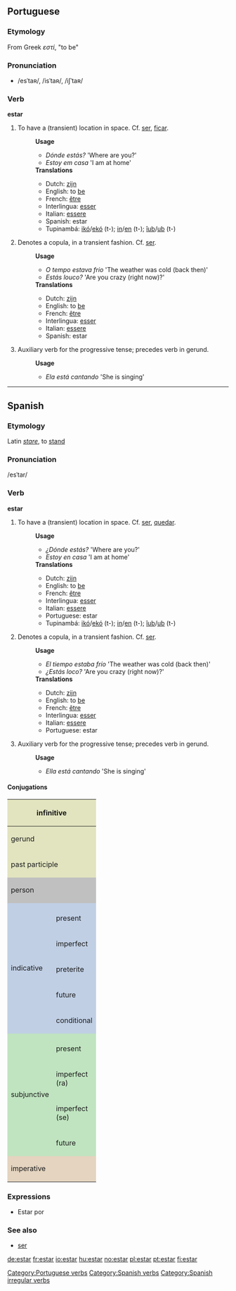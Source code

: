 ==Portuguese==

===Etymology===
From Greek ''εστί'', "to be" 

===Pronunciation===
* /esˈtaʀ/, /isˈtaʀ/, /iʃˈtaʀ/

===Verb===
[[Category:Portuguese verbs]]
'''estar'''

#To have a (transient) location in space. Cf. [[ser]], [[ficar]].
#:'''Usage'''
#:*''Dónde estás?'' 'Where are you?'
#:*''Estoy em casa'' 'I am at home'
#:'''Translations'''
#:*Dutch: [[zijn]]
#:*English: to [[be]]
#:*French: [[être]]
#:*Interlingua: [[esser]]
#:*Italian: [[essere]]
#:*Spanish: estar
#:*Tupinambá: [[ikó]]/[[ekó]] (t-); [[in]]/[[en]] (t-); [[îub]]/[[ub]] (t-)
#Denotes a copula, in a transient fashion. Cf. [[ser]].
#:'''Usage'''
#:*''O tempo estava frio'' 'The weather was cold (back then)'
#:*''Estás louco?'' 'Are you crazy (right now)?'
#:'''Translations'''
#:*Dutch: [[zijn]]
#:*English: to [[be]]
#:*French: [[être]]
#:*Interlingua: [[esser]]
#:*Italian: [[essere]]
#:*Spanish: estar
#Auxiliary verb for the progressive tense; precedes verb in gerund.
#:'''Usage'''
#:*''Ela está cantando'' 'She is singing'

----

==Spanish==
===Etymology===
Latin ''[[stare]]'', to [[stand]]

=== Pronunciation ===
/esˈtar/

===Verb===
[[Category:Spanish verbs]]
[[Category:Spanish irregular verbs]]
'''estar'''

#To have a (transient) location in space. Cf. [[ser]], [[quedar]].
#:'''Usage'''
#:*''¿Dónde estás?'' 'Where are you?'
#:*''Estoy en casa'' 'I am at home'
#:'''Translations'''
#:*Dutch: [[zijn]]
#:*English: to [[be]]
#:*French: [[être]]
#:*Interlingua: [[esser]]
#:*Italian: [[essere]]
#:*Portuguese: estar
#:*Tupinambá: [[ikó]]/[[ekó]] (t-); [[in]]/[[en]] (t-); [[îub]]/[[ub]] (t-)
#Denotes a copula, in a transient fashion. Cf. [[ser]].
#:'''Usage'''
#:*''El tiempo estaba frío'' 'The weather was cold (back then)'
#:*''¿Estás loco?'' 'Are you crazy (right now)?'
#:'''Translations'''
#:*Dutch: [[zijn]]
#:*English: to [[be]]
#:*French: [[être]]
#:*Interlingua: [[esser]]
#:*Italian: [[essere]]
#:*Portuguese: estar
#Auxiliary verb for the progressive tense; precedes verb in gerund.
#:'''Usage'''
#:*''Ella está cantando'' 'She is singing'
====Conjugations====
<center>
{| style="background:#F0F0F0"

|-
! colspan="3" style="background:#e2e4c0" | infinitive
| colspan="5" | estar

|-
! colspan="3" style="background:#e2e4c0" | gerund
| colspan="5" | [[estando]]

|-
! colspan="3" style="background:#e2e4c0" | past participle
| colspan="5" | [[estado]]

|-
! colspan="2" rowspan="2" style="background:#C0C0C0" | person
! colspan="3" style="background:#C0C0C0" | singular
! colspan="3" style="background:#C0C0C0" | plural

|-
! style="background:#C0C0C0;width:12.5%" | first
! style="background:#C0C0C0;width:12.5%" | second
! style="background:#C0C0C0;width:12.5%" | third
! style="background:#C0C0C0;width:12.5%" | first
! style="background:#C0C0C0;width:12.5%" | second
! style="background:#C0C0C0;width:12.5%" | third

|-
! rowspan="6" style="background:#c0cfe4" | indicative

! style="background:#c0cfe4" colspan="1" | 
! style="background:#c0cfe4" | yo
! style="background:#c0cfe4" | tú
! style="background:#c0cfe4" | usted
! style="background:#c0cfe4" | nosotros
! style="background:#c0cfe4" | vosotros
! style="background:#c0cfe4" | ustedes

|-
! style="height:3em;background:#c0cfe4" | present
| estoy
| estás
| está
| estamos
| estáis
| están

|-
! style="height:3em;background:#c0cfe4" | imperfect
| estaba
| estabas
| estaba
| estábamos
| estabais
| estaban

|-
! style="height:3em;background:#c0cfe4" | preterite
| estuve
| estuviste
| estuvo
| estuvimos
| estuvisteis
| estuvieron

|-
! style="height:3em;background:#c0cfe4" | future
| estaré
| estarás
| estará
| estaremos
| estaréis
| estarán

|-
! style="height:3em;background:#c0cfe4" | conditional
| estaría
| estarías
| estaría
| estaríamos
| estaríais
| estarían

|-
! rowspan="5" style="background:#c0e4c0" | subjunctive
! style="background:#c0e4c0" | 
! style="background:#c0e4c0" | yo
! style="background:#c0e4c0" | tú
! style="background:#c0e4c0" | usted
! style="background:#c0e4c0" | nosotros
! style="background:#c0e4c0" | vosotros
! style="background:#c0e4c0" | ustedes

|-
! style="height:3em;background:#c0e4c0" | present
| esté
| estés
| esté
| estemos
| estéis
| estén

|-
! style="height:3em;background:#c0e4c0" rowspan="1" | imperfect<br>(ra)
| estuviera
| estuvieras
| estuviera
| estuviéramos
| estuvierais
| estuvieran

|-
! style="height:3em;background:#c0e4c0" rowspan="1" | imperfect<br>(se)
| estuviese
| estuvieses
| estuviese
| estuviésemos
| estuvieseis
| estuviesen

|-
! style="height:3em;background:#c0e4c0" rowspan="1" | future
| estuviere
| estuvieres
| estuviere
| estuviéremos
| estuviereis
| estuvieren

|-
! colspan="2" rowspan="2" style="height:3em;background:#e4d4c0" | imperative
! style="background:#e4d4c0" | -
! style="background:#e4d4c0" | tú
! style="background:#e4d4c0" | usted
! style="background:#e4d4c0" | nosotros
! style="background:#e4d4c0" | vosotros
! style="background:#e4d4c0" | ustedes

|-
|
| está
| esté
| estemos
| estad
| estén

|}
</center>

===Expressions===
* Estar por

===See also===
*[[ser]]

[[de:estar]]
[[fr:estar]]
[[io:estar]]
[[hu:estar]]
[[no:estar]]
[[pl:estar]]
[[pt:estar]]
[[fi:estar]]